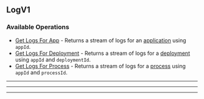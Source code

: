 
## LogV1

### Available Operations

* [Get Logs For App](/log_v1/get_logs_for_app) - Returns a stream of logs for an [application](https://hathora.dev/docs/concepts/hathora-entities#application) using `appId`.
* [Get Logs For Deployment](/log_v1/get_logs_for_deployment) - Returns a stream of logs for a [deployment](https://hathora.dev/docs/concepts/hathora-entities#deployment) using `appId` and `deploymentId`.
* [Get Logs For Process](/log_v1/get_logs_for_process) - Returns a stream of logs for a [process](https://hathora.dev/docs/concepts/hathora-entities#process) using `appId` and `processId`.

---
<GetLogsForApp />

---
<GetLogsForDeployment />

---
<GetLogsForProcess />
